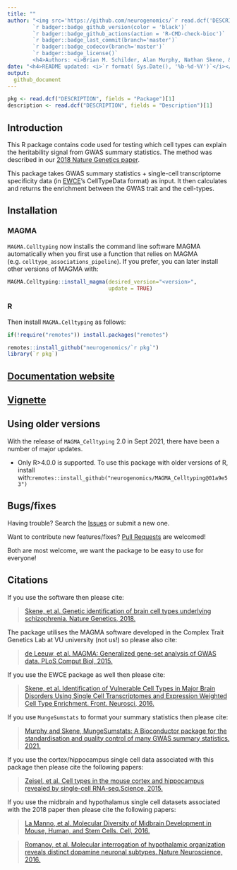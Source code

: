 ```yaml
---
title: ""  
author: "<img src='https://github.com/neurogenomics/`r read.dcf('DESCRIPTION', fields = 'Package')[1]`/raw/`r gsub('[*] ','',system('git branch', intern = TRUE)[1])`/inst/hex/hex.png' height='300'><br><br>
        `r badger::badge_github_version(color = 'black')` 
        `r badger::badge_github_actions(action = 'R-CMD-check-bioc')`
        `r badger::badge_last_commit(branch='master')`
        `r badger::badge_codecov(branch='master')` 
        `r badger::badge_license()` 
        <h4>Authors: <i>Brian M. Schilder, Alan Murphy, Nathan Skene, & Julien Bryois</i></h4>" 
date: "<h4>README updated: <i>`r format( Sys.Date(), '%b-%d-%Y')`</i></h4>"
output:
  github_document
---
```


```r
pkg <- read.dcf("DESCRIPTION", fields = "Package")[1]
description <- read.dcf("DESCRIPTION", fields = "Description")[1]
```

## Introduction

This R package contains code used for testing which cell types can explain the heritability signal from GWAS summary statistics. The method was described in our [2018 Nature Genetics paper](https://www.nature.com/articles/s41588-018-0129-5). 

This package takes GWAS summary statistics + single-cell transcriptome specificity data (in [EWCE](https://github.com/NathanSkene/EWCE)'s CellTypeData format) as input. It then calculates and returns the enrichment between the GWAS trait and the cell-types. 

## Installation

### MAGMA 

`MAGMA.Celltyping` now installs the command line software MAGMA automatically
when you first use a function that relies on MAGMA (e.g. `celltype_associations_pipeline`). 
If you prefer, you can later install other versions of MAGMA with:

```R
MAGMA.Celltyping::install_magma(desired_version="<version>",
                                update = TRUE)
```

### R

Then install `MAGMA.Celltyping` as follows:

```R
if(!require("remotes")) install.packages("remotes")

remotes::install_github("neurogenomics/`r pkg`")
library(`r pkg`)
```

## [Documentation website](https://neurogenomics.github.io/MAGMA_Celltyping)

## [Vignette](https://neurogenomics.github.io/MAGMA_Celltyping/articles/MAGMA_Celltyping)



## Using older versions

With the release of `MAGMA_Celltyping` 2.0 in Sept 2021, there have been a number of major updates.

- Only R>4.0.0 is supported. To use this package with older versions of R, install with:`remotes::install_github("neurogenomics/MAGMA_Celltyping@01a9e53")` 

## Bugs/fixes

Having trouble? Search the [Issues](https://neurogenomics.github.io/MAGMA_Celltyping/issues) 
or submit a new one.

Want to contribute new features/fixes? [Pull Requests](https://neurogenomics.github.io/MAGMA_Celltyping/pulls) are welcomed!

Both are most welcome, we want the package to be easy to use for everyone!

## Citations

If you use the software then please cite:  

> [Skene, et al. Genetic identification of brain cell types underlying schizophrenia. Nature Genetics, 2018.](https://www.nature.com/articles/s41588-018-0129-5)

The package utilises the MAGMA software developed in the Complex Trait Genetics Lab at VU university (not us!) so please also cite:  

> [de Leeuw, et al. MAGMA: Generalized gene-set analysis of GWAS data. PLoS Comput Biol, 2015.](https://journals.plos.org/ploscompbiol/article?id=10.1371%2Fjournal.pcbi.1004219)

If you use the EWCE package as well then please cite:  

> [Skene, et al. Identification of Vulnerable Cell Types in Major Brain Disorders Using Single Cell Transcriptomes and Expression Weighted Cell Type Enrichment. Front. Neurosci, 2016.](https://www.frontiersin.org/articles/10.3389/fnins.2016.00016/full)

If you use `MungeSumstats` to format your summary statistics then please cite:

> [Murphy and Skene, MungeSumstats: A Bioconductor package for the standardisation and quality control of many GWAS summary statistics. 2021.](https://www.biorxiv.org/content/10.1101/2021.06.21.449239v1)

If you use the cortex/hippocampus single cell data associated with this package then please cite the following papers:

> [Zeisel, et al. Cell types in the mouse cortex and hippocampus revealed by single-cell RNA-seq.Science, 2015.](http://www.sciencemag.org/content/early/2015/02/18/science.aaa1934.abstract)

If you use the midbrain and hypothalamus single cell datasets associated with the 2018 paper then please cite the following papers:

> [La Manno, et al. Molecular Diversity of Midbrain Development in Mouse, Human, and Stem Cells. Cell, 2016.](http://www.cell.com/cell/fulltext/S0092-8674(16)31309-5)

> [Romanov, et al. Molecular interrogation of hypothalamic organization reveals distinct dopamine neuronal subtypes. Nature Neuroscience, 2016.](http://www.nature.com/neuro/journal/vaop/ncurrent/full/nn.4462.html)



